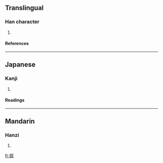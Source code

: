 ==Translingual==
===Han character===
{{Han char|rn=38|rad=女|as=06|sn=9|four=|canj=女卜女人 (VYVO)}}
# {{defn|Han|sort=女06}}
====References====
{{Han ref|kx=0260.010|dkj=06209|dj=0526.020|hdz=21047.090|uh=59DF|ud=23007}}
----
==Japanese==
===Kanji===
{{ja-kanji|grade=|rs=女06}}
# {{defn|Japanese}} 
====Readings====
{{ja-readings|on=[[かい]] (kai)|kun=}}
----
==Mandarin==
===Hanzi===
{{cmn-hanzi|pin=[[gāi]] ([[gai1]])|wg=kai<sup>1</sup>}}
# {{defn|Mandarin}}

[[fr:姟]]
